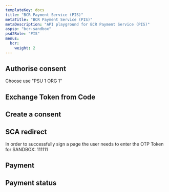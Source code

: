 ```yaml
---
templateKey: docs
title: "BCR Payment Service (PIS)"
metaTitle: "BCR Payment Service (PIS)"
metaDescription: "API playground for BCR Payment Service (PIS)"
aspsp: "bcr-sandbox"
psd2Role: "PIS"
menus:
  bcr: 
    weight: 2
---
```







<step>

  ## Authorise consent

  Choose use "PSU 1 ORG 1"

  <AuthoriseStep/>
</step>
<step>

  ## Exchange Token from Code

  <CreateToken/>
</step>
  <step>

  ## Create a consent

  <StepInitiatePayment requestOverride={bcrPISPRequestOverride} />
  </step>
  <step>

  ## SCA redirect

  In order to successfully sign a page the user needs to enter the OTP Token for SANDBOX: 111111

  <SCAStep/>
  </step>
  <step>

  ## Payment

  <StepPayment/>
  </step>
  <step>

  ## Payment status

  <StepPaymentStatus/>
  </step>

